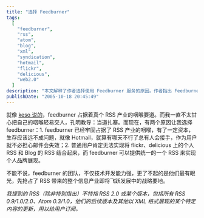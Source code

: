 ```yaml
---
title: "选择 Feedburner"
tags:
  [
    "feedburner",
    "rss",
    "atom",
    "blog",
    "xml",
    "syndication",
    "hotmail",
    "flickr",
    "delicious",
    "web2.0"
  ]
description: "本文解释了作者选择使用 Feedburner 服务的原因。作者指出 Feedburner 已牢固占据 RSS 产业的关键位置，具有足够的资本保证长期生存，类似 Hotmail 即使遇到困境也会有接手者。另外，Feedburner 能将用户在 Flickr、Delicious 等平台的 RSS 与博客 RSS 整合起来，提供统一的内容渠道，有助于个人品牌展现。作者赞赏 Feedburner 团队不仅技术能力强，更重要的是具有战略眼光，抢先占据了信息产业发展的战略要地。文章末尾特别说明了文中提到的 RSS 广义上包括了所有 XML 格式的内容更新订阅服务。"
publishDate: "2005-10-18 20:45:49"
---
```


就像 [keso 说的](http://blog.donews.com/keso/archive/2005/07/19/471255.aspx)，feedburner 占据着真个 RSS 产业的咽喉要道。而我一直不太甘心把自己的咽喉轻易交人，孔明教导：当道扎寨。而现在，有两个原因让我选择 feedburner：1. feedburner 已经牢固占据了 RSS 产业的咽喉，有了一定资本，生存应该远不成问题，就像 Hotmail，就算有哪天不行了总有人会接手，作为用户就不必担心邮件会失效；2. 普通用户肯定无法实现将 flickr、delicious 上的个人 RSS 和 Blog 的 RSS 结合起来，而 feedburner 可以提供统一的一个 RSS 来实现个人品牌展现。

不能不说，feedburner 的团队，不仅技术开发能力强，更了不起的是他们最有眼光，先抢占了 RSS 带来的整个信息产业即将飞跃发展中的战略要地。

_我提到的 RSS（除非特别指出）不特指 RSS 2.0 或某个版本，包括所有 RSS 0.9/1.0/2.0、Atom 0.3/1.0，他们的后续版本及其他以 XML 格式展现的某个特定内容的更新，用以给用户订阅。_
